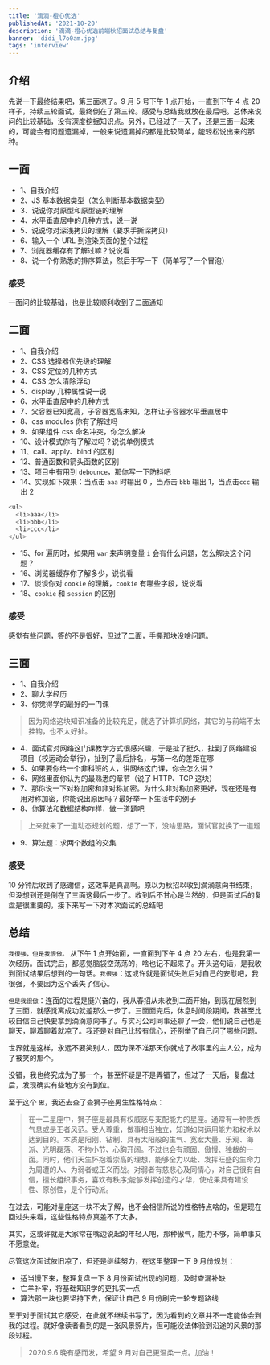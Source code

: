 ```yaml
---
title: '滴滴-橙心优选'
publishedAt: '2021-10-20'
description: '滴滴-橙心优选前端秋招面试总结与复盘'
banner: 'didi_l7o0am.jpg'
tags: 'interview'
---
```


## 介绍

先说一下最终结果吧，第三面凉了。9 月 5 号下午 1 点开始，一直到下午 4 点 20 样子，持续三轮面试，最终倒在了第三轮。感受与总结我就放在最后吧。总体来说问的比较基础，没有深度挖掘知识点。另外，已经过了一天了，还是三面一起来的，可能会有问题遗漏掉，一般来说遗漏掉的都是比较简单，能轻松说出来的那种。

## 一面

- 1、自我介绍
- 2、JS 基本数据类型（怎么判断基本数据类型）
- 3、说说你对原型和原型链的理解
- 4、水平垂直居中的几种方式，说一说
- 5、说说你对深浅拷贝的理解（要求手撕深拷贝）
- 6、输入一个 URL 到渲染页面的整个过程
- 7、浏览器缓存有了解过嘛？说说看
- 8、说一个你熟悉的排序算法，然后手写一下（简单写了一个冒泡）

### 感受

一面问的比较基础，也是比较顺利收到了二面通知

## 二面

- 1、自我介绍
- 2、CSS 选择器优先级的理解
- 3、CSS 定位的几种方式
- 4、CSS 怎么清除浮动
- 5、display 几种属性说一说
- 6、水平垂直居中的几种方式
- 7、父容器已知宽高，子容器宽高未知，怎样让子容器水平垂直居中
- 8、css modules 你有了解过吗
- 9、如果组件 css 命名冲突，你怎么解决
- 10、设计模式你有了解过吗？说说单例模式
- 11、call、apply、bind 的区别
- 12、普通函数和箭头函数的区别
- 13、项目中有用到 `debounce`，那你写一下防抖吧
- 14、实现如下效果：当点击 `aaa` 时输出 0 ，当点击 `bbb` 输出 1，当点击`ccc` 输出 2

```javascript
<ul>
  <li>aaa</li>
  <li>bbb</li>
  <li>ccc</li>
</ul>
```

- 15、for 遍历时，如果用 `var` 来声明变量 `i` 会有什么问题，怎么解决这个问题？
- 16、浏览器缓存你了解多少，说说看
- 17、谈谈你对 `cookie` 的理解，`cookie` 有哪些字段，说说看
- 18、`cookie` 和 `session` 的区别

### 感受

感觉有些问题，答的不是很好，但过了二面，手撕那块没啥问题。

## 三面

- 1、自我介绍
- 2、聊大学经历
- 3、你觉得学的最好的一门课

> 因为网络这块知识准备的比较充足，就选了计算机网络，其它的与前端不太挂钩，也不太好扯。

- 4、面试官对网络这门课教学方式很感兴趣，于是扯了挺久，扯到了网络建设项目（校运动会举行），扯到了最后排名，与第一名的差距在哪
- 5、如果要你给一个非科班的人，讲网络这门课，你会怎么讲？
- 6、网络里面你认为的最熟悉的章节（说了 HTTP、TCP 这块）
- 7、那你说一下对称加密和非对称加密。为什么非对称加密更好，现在还是有用对称加密，你能说出原因吗？最好举一下生活中的例子
- 8、你算法和数据结构咋样，做一道题吧

> 上来就来了一道动态规划的题，想了一下，没啥思路，面试官就换了一道题

- 9、算法题：求两个数组的交集

### 感受

10 分钟后收到了感谢信，这效率是真高啊。原以为秋招以收到滴滴意向书结束，但没想到还是倒在了三面这最后一步了。收到后不甘心是当然的，但是面试后的复盘是很重要的，接下来写一下对本次面试的总结吧

## 总结

`我很强，但是我很傲。` 从下午 1 点开始面，一直面到下午 4 点 20 左右，也是我第一次经历。面试完后，都感觉脑袋空荡荡的，啥也记不起来了。开头这句话，是我收到面试结果后想到的一句话。`我很强`：这或许就是面试失败后对自己的安慰吧，我很强，不要因为这个丢失了信心。

`但是我很傲`：连面的过程是挺兴奋的，我从春招从未收到二面开始，到现在居然到了三面，就感觉离成功就差那么一步了。三面面完后，休息时间段期间，我甚至比较自信自己快要拿到滴滴意向书了。与实习公司同事还聊了一会，他们说自己也是聊天，聊着聊着就凉了。我还是对自己比较有信心，还例举了自己问了哪些问题。

世界就是这样，永远不要笑别人，因为保不准那天你就成了故事里的主人公，成为了被笑的那个。

没错，我也终究成为了那一个，甚至怀疑是不是弄错了，但过了一天后，复盘过后，发现确实有些地方没有到位。

至于这个 `傲`，我还去查了查狮子座男生性格特点：

> 在十二星座中，狮子座是最具有权威感与支配能力的星座。通常有一种贵族气息或是王者风范。受人尊重，做事相当独立，知道如何运用能力和权术以达到目的。本质是阳刚、钻制、具有太阳般的生气、宽宏大量、乐观、海派、光明磊落、不拘小节、心胸开阔。不过也会有顽固、傲慢、独裁的一面。同时，他们天生怀抱着崇高的理想，能够全力以赴、发挥旺盛的生命力为周遭的人、为弱者或正义而战。对弱者有慈悲心及同情心，对自己很有自信，擅长组织事务，喜欢有秩序;能够发挥创造的才华，使成果具有建设性、原创性，是个行动派。

在过去，可能对星座这一块不太了解，也不会相信所说的性格特点啥的，但是现在回过头来看，这些性格特点真差不了太多。

其实，这或许就是大家常在嘴边说起的年轻人吧，那种傲气，能力不够，简单事又不愿意做。

尽管这次面试依旧凉了，但还是继续努力，在这里整理一下 9 月份规划：

- 适当慢下来，整理复盘一下 8 月份面试出现的问题，及时查漏补缺
- 亡羊补牢，将基础知识学的更扎实一点
- 算法那一块也要坚持下去，保证让自己 9 月份刷完一轮专题路线

至于对于面试其它感受，在此就不继续书写了，因为看到的文章并不一定能体会到我的过程。就好像读者看到的是一张风景照片，但可能没法体验到沿途的风景的那段过程。

> 2020.9.6 晚有感而发，希望 9 月对自己更温柔一点。加油！
